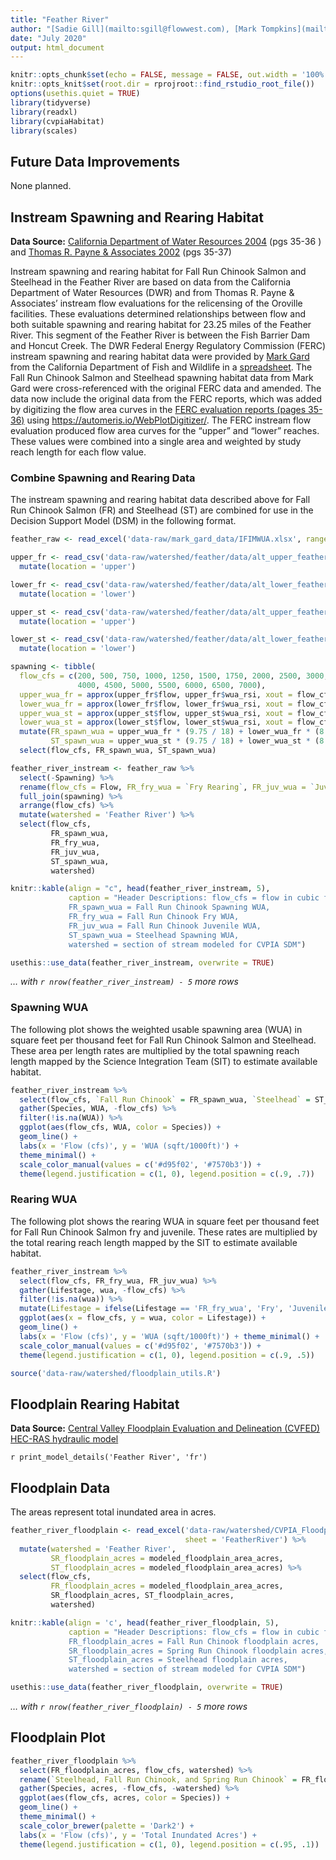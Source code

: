 ```yaml
---
title: "Feather River"
author: "[Sadie Gill](mailto:sgill@flowwest.com), [Mark Tompkins](mailto:mtompkins@flowwest.com)" 
date: "July 2020"
output: html_document
---
```

```r
knitr::opts_chunk$set(echo = FALSE, message = FALSE, out.width = '100%')
knitr::opts_knit$set(root.dir = rprojroot::find_rstudio_root_file())
options(usethis.quiet = TRUE)
library(tidyverse)
library(readxl)
library(cvpiaHabitat)
library(scales)
```
## Future Data Improvements
None planned. 

## Instream Spawning and Rearing Habitat
**Data Source:** [California Department of Water Resources 2004](https://s3-us-west-2.amazonaws.com/cvpiahabitat-r-package/cvpia-sit-model-inputs/Feather_FERC_IFIM_Phase_2.pdf){target="_blank"} (pgs 35-36 ) and [Thomas R. Payne & Associates 2002](https://s3-us-west-2.amazonaws.com/cvpiahabitat-r-package/cvpia-sit-model-inputs/Payne2002_FeatherRiverIFIM+7-22-02.pdf){target="_blank"} (pgs 35-37)

Instream spawning and rearing habitat for Fall Run Chinook Salmon and Steelhead in the Feather River are based on data from the California Department of Water Resources (DWR) and from Thomas R. Payne & Associates' instream flow evaluations for the relicensing of the Oroville facilities. These evaluations determined relationships between flow and both suitable spawning and rearing habitat for 23.25 miles of the Feather River. This segment of the Feather River is between the Fish Barrier Dam and Honcut Creek. The DWR Federal Energy Regulatory Commission (FERC) instream spawning and rearing habitat data were provided by [Mark Gard](mailto:Mark.Gard@Wildlife.ca.gov) from the California Department of Fish and Wildlife in a [spreadsheet](https://cvpiahabitat-r-package.s3-us-west-2.amazonaws.com/IFIMWUA.xlsx). The Fall Run Chinook Salmon and Steelhead spawning habitat data from Mark Gard were cross-referenced with the original FERC data and amended. The data now include the original data from the FERC reports, which was added by digitizing the flow area curves in the [FERC evaluation reports (pages 35-36)](https://s3-us-west-2.amazonaws.com/cvpiahabitat-r-package/cvpia-sit-model-inputs/Feather_FERC_IFIM_Phase_2.pdf) using <https://automeris.io/WebPlotDigitizer/>. The FERC instream flow evaluation produced flow area curves for the "upper" and "lower" reaches. These values were combined into a single area and weighted by study reach length for each flow value.

### Combine Spawning and Rearing Data
The instream spawning and rearing habitat data described above for Fall Run Chinook Salmon (FR) and Steelhead (ST) are combined for use in the Decision Support Model (DSM) in the following format.
```r
feather_raw <- read_excel('data-raw/mark_gard_data/IFIMWUA.xlsx', range = "A1:D8", sheet = 'Feather')

upper_fr <- read_csv('data-raw/watershed/feather/data/alt_upper_feather_spawn_wua_rsi.csv') %>%
  mutate(location = 'upper')

lower_fr <- read_csv('data-raw/watershed/feather/data/alt_lower_feather_spawn_wua_rsi.csv') %>%
  mutate(location = 'lower')

upper_st <- read_csv('data-raw/watershed/feather/data/alt_upper_feather_spawn_wua_rsi_steelhead.csv') %>%
  mutate(location = 'upper')

lower_st <- read_csv('data-raw/watershed/feather/data/alt_lower_feather_spawn_wua_rsi_steelhead.csv') %>%
  mutate(location = 'lower')

spawning <- tibble(
  flow_cfs = c(200, 500, 750, 1000, 1250, 1500, 1750, 2000, 2500, 3000, 3500, 
               4000, 4500, 5000, 5500, 6000, 6500, 7000),
  upper_wua_fr = approx(upper_fr$flow, upper_fr$wua_rsi, xout = flow_cfs, rule = 2)$y,
  lower_wua_fr = approx(lower_fr$flow, lower_fr$wua_rsi, xout = flow_cfs, rule = 2)$y,
  upper_wua_st = approx(upper_st$flow, upper_st$wua_rsi, xout = flow_cfs, rule = 2)$y,
  lower_wua_st = approx(lower_st$flow, lower_st$wua_rsi, xout = flow_cfs, rule = 2)$y) %>% 
  mutate(FR_spawn_wua = upper_wua_fr * (9.75 / 18) + lower_wua_fr * (8.25 / 18),
         ST_spawn_wua = upper_wua_st * (9.75 / 18) + lower_wua_st * (8.25 / 18)) %>%
  select(flow_cfs, FR_spawn_wua, ST_spawn_wua)

feather_river_instream <- feather_raw %>% 
  select(-Spawning) %>% 
  rename(flow_cfs = Flow, FR_fry_wua = `Fry Rearing`, FR_juv_wua = `Juv Rearing`) %>% 
  full_join(spawning) %>% 
  arrange(flow_cfs) %>% 
  mutate(watershed = 'Feather River') %>%
  select(flow_cfs,
         FR_spawn_wua,
         FR_fry_wua,
         FR_juv_wua,
         ST_spawn_wua,
         watershed)

knitr::kable(align = "c", head(feather_river_instream, 5), 
             caption = "Header Descriptions: flow_cfs = flow in cubic feet per second,
             FR_spawn_wua = Fall Run Chinook Spawning WUA, 
             FR_fry_wua = Fall Run Chinook Fry WUA, 
             FR_juv_wua = Fall Run Chinook Juvenile WUA, 
             ST_spawn_wua = Steelhead Spawning WUA,
             watershed = section of stream modeled for CVPIA SDM")

usethis::use_data(feather_river_instream, overwrite = TRUE)
```

*... with `r nrow(feather_river_instream) - 5` more rows*

### Spawning WUA
The following plot shows the weighted usable spawning area (WUA) in square feet per thousand feet for Fall Run Chinook Salmon and Steelhead. These area per length rates are multiplied by the total spawning reach length mapped by the Science Integration Team (SIT) to estimate available habitat. 
```r
feather_river_instream %>% 
  select(flow_cfs, `Fall Run Chinook` = FR_spawn_wua, `Steelhead` = ST_spawn_wua) %>% 
  gather(Species, WUA, -flow_cfs) %>% 
  filter(!is.na(WUA)) %>% 
  ggplot(aes(flow_cfs, WUA, color = Species)) +
  geom_line() +
  labs(x = 'Flow (cfs)', y = 'WUA (sqft/1000ft)') + 
  theme_minimal() + 
  scale_color_manual(values = c('#d95f02', '#7570b3')) +
  theme(legend.justification = c(1, 0), legend.position = c(.9, .7))
```
 
### Rearing WUA
The following plot shows the rearing WUA in square feet per thousand feet for Fall Run Chinook Salmon fry and juvenile. These rates are multiplied by the total rearing reach length mapped by the SIT to estimate available habitat.  
```r
feather_river_instream %>% 
  select(flow_cfs, FR_fry_wua, FR_juv_wua) %>% 
  gather(Lifestage, wua, -flow_cfs) %>% 
  filter(!is.na(wua)) %>% 
  mutate(Lifestage = ifelse(Lifestage == 'FR_fry_wua', 'Fry', 'Juvenile')) %>% 
  ggplot(aes(x = flow_cfs, y = wua, color = Lifestage)) +
  geom_line() +
  labs(x = 'Flow (cfs)', y = 'WUA (sqft/1000ft)') + theme_minimal() +
  scale_color_manual(values = c('#d95f02', '#7570b3')) +
  theme(legend.justification = c(1, 0), legend.position = c(.9, .5))
```
```r
source('data-raw/watershed/floodplain_utils.R')
```

## Floodplain Rearing Habitat
**Data Source:** [Central Valley Floodplain Evaluation and Delineation (CVFED) HEC-RAS hydraulic model](https://s3-us-west-2.amazonaws.com/cvpiahabitat-r-package/cvpia-sit-model-inputs/CombinedTM_IQAR_Final-FULL-REPORT_20140206.pdf){target="_blank"}

`r print_model_details('Feather River', 'fr')`

## Floodplain Data
The areas represent total inundated area in acres.    
```r
feather_river_floodplain <- read_excel('data-raw/watershed/CVPIA_FloodplainAreas.xlsx',
                                       sheet = 'FeatherRiver') %>%
  mutate(watershed = 'Feather River',
         SR_floodplain_acres = modeled_floodplain_area_acres,
         ST_floodplain_acres = modeled_floodplain_area_acres) %>%
  select(flow_cfs,
         FR_floodplain_acres = modeled_floodplain_area_acres,
         SR_floodplain_acres, ST_floodplain_acres,
         watershed)

knitr::kable(align = 'c', head(feather_river_floodplain, 5), 
             caption = "Header Descriptions: flow_cfs = flow in cubic feet per second,
             FR_floodplain_acres = Fall Run Chinook floodplain acres, 
             SR_floodplain_acres = Spring Run Chinook floodplain acres, 
             ST_floodplain_acres = Steelhead floodplain acres,
             watershed = section of stream modeled for CVPIA SDM")

usethis::use_data(feather_river_floodplain, overwrite = TRUE)
```

*... with `r nrow(feather_river_floodplain) - 5` more rows*

## Floodplain Plot
```r
feather_river_floodplain %>% 
  select(FR_floodplain_acres, flow_cfs, watershed) %>%
  rename(`Steelhead, Fall Run Chinook, and Spring Run Chinook` = FR_floodplain_acres) %>% 
  gather(Species, acres, -flow_cfs, -watershed) %>% 
  ggplot(aes(flow_cfs, acres, color = Species)) +
  geom_line() +
  theme_minimal() +
  scale_color_brewer(palette = 'Dark2') +
  labs(x = 'Flow (cfs)', y = 'Total Inundated Acres') +
  theme(legend.justification = c(1, 0), legend.position = c(.95, .1))
```
